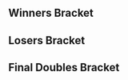 {{DISPLAYTITLE:DreamHack Montreal 2017: ''Melee'' Doubles Bracket}}
{{DreamHack Montreal 2017 Melee Tabs|This=4}}{{SetGame|melee}}
==Winners Bracket==
{{64DEDoublesWBracketA
<!-- ROUND 1 -->
|r1m1t1p1=ChuDat |r1m1t1p1flag=us
|r1m1t1p2=Chillindude |r1m1t1p2flag=us |r1m1t1score={{win}}
|r1m1t2p1=Satiriques |r1m1t2p1flag=ca
|r1m1t2p2=maximus |r1m1t2p2flag=ca |r1m1t2score=DQ
|r1m1win=1

|r1m2t1p1=Guac |r1m2t1p1flag=ca
|r1m2t1p2=Manticore |r1m2t1p2flag=ca |r1m2t1score=2
|r1m2t2p1=Tapis |r1m2t2p1flag=ca
|r1m2t2p2=Joepotato |r1m2t2p2flag=ca |r1m2t2score=0
|r1m2win=1

|r1m3t1p1=EviL-X |r1m3t1p1flag=ca
|r1m3t1p2=PlamZ |r1m3t1p2flag=ca |r1m3t1score={{win}}
|r1m3t2p1=Métapol |r1m3t2p1flag=
|r1m3t2p2=MisterNoFace |r1m3t2p2flag= |r1m3t2score=DQ
|r1m3win=1

|r1m4t1p1=PerhapsMan |r1m4t1p1flag=ca
|r1m4t1p2=Flood |r1m4t1p2flag=ca |r1m4t1score={{win}}
|r1m4t2p1=Starcraft |r1m4t2p1flag=no
|r1m4t2p2=Flix |r1m4t2p2flag=ca |r1m4t2score=DQ
|r1m4win=1

|r1m5t1p1=Spicy Hungarian |r1m5t1p1flag=ca
|r1m5t1p2=Coffeeblack |r1m5t1p2flag=ca |r1m5t1score={{win}}
|r1m5t2p1=Diistrict19 |r1m5t2p1flag=ca
|r1m5t2p2=Dwarvenvow7 |r1m5t2p2flag=ca |r1m5t2score=DQ
|r1m5win=1

|r1m6t1p1=Sunrisebanana |r1m6t1p1flag=ca
|r1m6t1p2=Viceroy |r1m6t1p2flag=ca |r1m6t1score=2
|r1m6t2p1=YukariYakumo |r1m6t2p1flag=ca
|r1m6t2p2=HeavenSwordz |r1m6t2p2flag=ca |r1m6t2score=0
|r1m6win=1

|r1m7t1p1=Plum |r1m7t1p1flag=ca
|r1m7t1p2=LXIX |r1m7t1p2flag=ca |r1m7t1score={{win}}
|r1m7t2p1=rozpo |r1m7t2p1flag=ca
|r1m7t2p2=helloiamnew |r1m7t2p2flag=ca |r1m7t2score=DQ
|r1m7win=1

|r1m8t1p1=Mohawk |r1m8t1p1flag=ca
|r1m8t1p2=Raky |r1m8t1p2flag=ca |r1m8t1score=0
|r1m8t2p1=Leahh |r1m8t2p1flag=ca
|r1m8t2p2=1000 |r1m8t2p2flag=ca |r1m8t2score=2
|r1m8win=2

|r1m9t1p1=Nightmare |r1m9t1p1flag=ca
|r1m9t1p2=n0ne |r1m9t1p2flag=ni |r1m9t1score=2
|r1m9t2p1=Miss |r1m9t2p1flag=ca
|r1m9t2p2=Metrobot |r1m9t2p2flag=ca |r1m9t2score=0
|r1m9win=1

|r1m10t1p1=Pino |r1m10t1p1flag=ca
|r1m10t1p2=Georges |r1m10t1p2flag=ca |r1m10t1score=2
|r1m10t2p1=Limez |r1m10t2p1flag=ca
|r1m10t2p2=Lunch |r1m10t2p2flag=ca |r1m10t2score=0
|r1m10win=1

|r1m11t1p1=a Link named SlykBacc |r1m11t1p1flag=ca
|r1m11t1p2=Tsuinami |r1m11t1p2flag=ca |r1m11t1score={{win}}
|r1m11t2p1=Dreams |r1m11t2p1flag=ca
|r1m11t2p2=BBQ-Style |r1m11t2p2flag=ca |r1m11t2score=DQ
|r1m11win=1

|r1m12t1p1=MrGommi |r1m12t1p1flag=ca
|r1m12t1p2=Nuke |r1m12t1p2flag=ca |r1m12t1score={{win}}
|r1m12t2p1=Jerryboo |r1m12t2p1flag=ca
|r1m12t2p2=Hypnoric |r1m12t2p2flag=ca |r1m12t2score=DQ
|r1m12win=1

|r1m13t1p1=dizzkidboogie |r1m13t1p1flag=us
|r1m13t1p2=ESAM |r1m13t1p2flag=us |r1m13t1score=2
|r1m13t2p1=correct |r1m13t2p1flag=ca
|r1m13t2p2=LibidoW |r1m13t2p2flag=ca |r1m13t2score=0
|r1m13win=1

|r1m14t1p1=JF |r1m14t1p1flag=ca
|r1m14t1p2=Aura3371159pi |r1m14t1p2flag=ca |r1m14t1score=1
|r1m14t2p1=Noobilim |r1m14t2p1flag=ca
|r1m14t2p2=Yuno |r1m14t2p2flag=ca |r1m14t2score=2
|r1m14win=2

|r1m15t1p1=MelpyX |r1m15t1p1flag=ca
|r1m15t1p2=Rudo |r1m15t1p2flag=ca |r1m15t1score=2
|r1m15t2p1=Dabooze |r1m15t2p1flag=ca
|r1m15t2p2=BigB |r1m15t2p2flag=ca |r1m15t2score=0
|r1m15win=1

|r1m16t1p1=Stngr |r1m16t1p1flag=ca
|r1m16t1p2=Bolvelt |r1m16t1p2flag=ca |r1m16t1score={{win}}
|r1m16t2p1=Bardy |r1m16t2p1flag=ca
|r1m16t2p2=CirC |r1m16t2p2flag=ca |r1m16t2score=DQ
|r1m16win=1

|r1m17t1p1=Ryan Ford |r1m17t1p1flag=ca
|r1m17t1p2=Kage |r1m17t1p2flag=ca |r1m17t1score=2
|r1m17t2p1=BowserGuy |r1m17t2p1flag=ca
|r1m17t2p2=StitchFace |r1m17t2p2flag=ca |r1m17t2score=0
|r1m17win=1

|r1m18t1p1=Hungrybox |r1m18t1p1flag=us
|r1m18t1p2=Crunch |r1m18t1p2flag=us |r1m18t1score=DQ
|r1m18t2p1=thundermustache |r1m18t2p1flag=ca
|r1m18t2p2=ZergG911 |r1m18t2p2flag=ca |r1m18t2score={{win}}
|r1m18win=2

|r1m19t1p1=Dirt |r1m19t1p1flag=ca
|r1m19t1p2=Jesus |r1m19t1p2flag=ca |r1m19t1score=2
|r1m19t2p1=Sinatra |r1m19t2p1flag=ca
|r1m19t2p2=Handball Nat |r1m19t2p2flag=ca |r1m19t2score=0
|r1m19win=1

|r1m20t1p1=Ferox |r1m20t1p1flag=ca
|r1m20t1p2=Seen |r1m20t1p2flag=ca |r1m20t1score=2
|r1m20t2p1=Challenger Charles |r1m20t2p1flag=ca
|r1m20t2p2=Zerker |r1m20t2p2flag=ca |r1m20t2score=0
|r1m20win=1

|r1m21t1p1=Cemo |r1m21t1p1flag=ca
|r1m21t1p2=Lunar Dusk |r1m21t1p2flag=ca |r1m21t1score=2
|r1m21t2p1=Cruelty |r1m21t2p1flag=us
|r1m21t2p2=Undeadrogue |r1m21t2p2flag=us |r1m21t2score=0
|r1m21win=1

|r1m22t1p1=Patrick |r1m22t1p1flag=us
|r1m22t1p2=Coby |r1m22t1p2flag=us |r1m22t1score=2
|r1m22t2p1=Kaltho |r1m22t2p1flag=ca
|r1m22t2p2=Orange Dog |r1m22t2p2flag=ca |r1m22t2score=0
|r1m22win=1

|r1m23t1p1=Seabass |r1m23t1p1flag=us
|r1m23t1p2=MRFATBOY |r1m23t1p2flag=us |r1m23t1score={{win}}
|r1m23t2p1=M@X9 |r1m23t2p1flag=
|r1m23t2p2=MGShine |r1m23t2p2flag=ca |r1m23t2score=DQ
|r1m23win=1

|r1m24t1p1=person |r1m24t1p1flag=ca
|r1m24t1p2=Xyro |r1m24t1p2flag=ca |r1m24t1score=0
|r1m24t2p1=Naps |r1m24t2p1flag=ca
|r1m24t2p2=Alboo |r1m24t2p2flag=ca |r1m24t2score=2
|r1m24win=2

|r1m25t1p1=La Luna |r1m25t1p1flag=us
|r1m25t1p2=DJ Nintendo |r1m25t1p2flag=us |r1m25t1score=2
|r1m25t2p1=Corbob |r1m25t2p1flag=ca
|r1m25t2p2=MaritLage227 |r1m25t2p2flag=ca |r1m25t2score=0
|r1m25win=1

|r1m26t1p1=Bigfish |r1m26t1p1flag=ca
|r1m26t1p2=Qu'importe |r1m26t1p2flag=ca |r1m26t1score={{win}}
|r1m26t2p1=Koopa |r1m26t2p1flag=ca
|r1m26t2p2=Julie Payette |r1m26t2p2flag=ca |r1m26t2score=DQ
|r1m26win=1

|r1m27t1p1=GoDiegoGo |r1m27t1p1flag=ca
|r1m27t1p2=CALL911NOW |r1m27t1p2flag=ca |r1m27t1score=2
|r1m27t2p1=Toby |r1m27t2p1flag=ca
|r1m27t2p2=Bubs |r1m27t2p2flag=ca |r1m27t2score=0
|r1m27win=1

|r1m28t1p1=JOJO |r1m28t1p1flag=ca
|r1m28t1p2=Synnett |r1m28t1p2flag=ca |r1m28t1score={{win}}
|r1m28t2p1=Chrooze |r1m28t2p1flag=
|r1m28t2p2=CPU. |r1m28t2p2flag=ca |r1m28t2score=DQ
|r1m28win=1

|r1m29t1p1=Tranimal |r1m29t1p1flag=ca
|r1m29t1p2=Legend |r1m29t1p2flag=ca |r1m29t1score=2
|r1m29t2p1=Roi Soleil |r1m29t2p1flag=ca
|r1m29t2p2=Mr.Wilson |r1m29t2p2flag=ca |r1m29t2score=0
|r1m29win=1

|r1m30t1p1=SoloRetro |r1m30t1p1flag=ca
|r1m30t1p2=Saxophone-Pad |r1m30t1p2flag=ca |r1m30t1score=2
|r1m30t2p1=Babz |r1m30t2p1flag=ca
|r1m30t2p2=Crypt0 |r1m30t2p2flag=ca |r1m30t2score=0
|r1m30win=1

|r1m31t1p1=Cco |r1m31t1p1flag=ca
|r1m31t1p2=flieskiller |r1m31t1p2flag=ca |r1m31t1score=2
|r1m31t2p1=awastus |r1m31t2p1flag=ca
|r1m31t2p2=VonLykten |r1m31t2p2flag=ca |r1m31t2score=0
|r1m31win=1

|r1m32t1p1=CampusCutie |r1m32t1p1flag=ca
|r1m32t1p2=JAGER |r1m32t1p2flag=us |r1m32t1score={{win}}
|r1m32t2p1=Killerghost13 |r1m32t2p1flag=
|r1m32t2p2=popcornhoneymoon |r1m32t2p2flag= |r1m32t2score=DQ
|r1m32win=1

<!-- ROUND 2 -->
|r2m1t1p1=ChuDat |r2m1t1p1flag=us
|r2m1t1p2=Chillindude |r2m1t1p2flag=us |r2m1t1score=2
|r2m1t2p1=Guac |r2m1t2p1flag=ca
|r2m1t2p2=Manticore |r2m1t2p2flag=ca |r2m1t2score=0
|r2m1win=1

|r2m2t1p1=EviL-X |r2m2t1p1flag=ca
|r2m2t1p2=PlamZ |r2m2t1p2flag=ca |r2m2t1score=2
|r2m2t2p1=PerhapsMan |r2m2t2p1flag=ca
|r2m2t2p2=Flood |r2m2t2p2flag=ca |r2m2t2score=1
|r2m2win=1

|r2m3t1p1=Spicy Hungarian |r2m3t1p1flag=ca
|r2m3t1p2=Coffeeblack |r2m3t1p2flag=ca |r2m3t1score=2
|r2m3t2p1=Sunrisebanana |r2m3t2p1flag=ca
|r2m3t2p2=Viceroy |r2m3t2p2flag=ca |r2m3t2score=0
|r2m3win=1

|r2m4t1p1=Plum |r2m4t1p1flag=ca
|r2m4t1p2=LXIX |r2m4t1p2flag=ca |r2m4t1score=2
|r2m4t2p1=Leahh |r2m4t2p1flag=ca
|r2m4t2p2=1000 |r2m4t2p2flag=ca |r2m4t2score=0
|r2m4win=1

|r2m5t1p1=Nightmare |r2m5t1p1flag=ca
|r2m5t1p2=n0ne |r2m5t1p2flag=ni |r2m5t1score=2
|r2m5t2p1=Pino |r2m5t2p1flag=ca
|r2m5t2p2=Georges |r2m5t2p2flag=ca |r2m5t2score=0
|r2m5win=1

|r2m6t1p1=a Link named SlykBacc |r2m6t1p1flag=ca
|r2m6t1p2=Tsuinami |r2m6t1p2flag=ca |r2m6t1score={{win}}
|r2m6t2p1=MrGommi |r2m6t2p1flag=ca
|r2m6t2p2=Nuke |r2m6t2p2flag=ca |r2m6t2score=DQ
|r2m6win=1

|r2m7t1p1=dizzkidboogie |r2m7t1p1flag=us
|r2m7t1p2=ESAM |r2m7t1p2flag=us |r2m7t1score=2
|r2m7t2p1=Noobilim |r2m7t2p1flag=ca
|r2m7t2p2=Yuno |r2m7t2p2flag=ca |r2m7t2score=0
|r2m7win=1

|r2m8t1p1=MelpyX |r2m8t1p1flag=ca
|r2m8t1p2=Rudo |r2m8t1p2flag=ca |r2m8t1score=2
|r2m8t2p1=Stngr |r2m8t2p1flag=ca
|r2m8t2p2=Bolvelt |r2m8t2p2flag=ca |r2m8t2score=0
|r2m8win=1

|r2m9t1p1=Ryan Ford |r2m9t1p1flag=ca
|r2m9t1p2=Kage |r2m9t1p2flag=ca |r2m9t1score=2
|r2m9t2p1=thundermustache |r2m9t2p1flag=ca
|r2m9t2p2=ZergG911 |r2m9t2p2flag=ca |r2m9t2score=0
|r2m9win=1

|r2m10t1p1=Dirt |r2m10t1p1flag=ca
|r2m10t1p2=Jesus |r2m10t1p2flag=ca |r2m10t1score=2
|r2m10t2p1=Ferox |r2m10t2p1flag=ca
|r2m10t2p2=Seen |r2m10t2p2flag=ca |r2m10t2score=1
|r2m10win=1

|r2m11t1p1=Cemo |r2m11t1p1flag=ca
|r2m11t1p2=Lunar Dusk |r2m11t1p2flag=ca |r2m11t1score=2
|r2m11t2p1=Patrick |r2m11t2p1flag=us
|r2m11t2p2=Coby |r2m11t2p2flag=us |r2m11t2score=0
|r2m11win=1

|r2m12t1p1=Seabass |r2m12t1p1flag=us
|r2m12t1p2=MRFATBOY |r2m12t1p2flag=us |r2m12t1score=2
|r2m12t2p1=Naps |r2m12t2p1flag=ca
|r2m12t2p2=Alboo |r2m12t2p2flag=ca |r2m12t2score=0
|r2m12win=1

|r2m13t1p1=La Luna |r2m13t1p1flag=us
|r2m13t1p2=DJ Nintendo |r2m13t1p2flag=us |r2m13t1score=2
|r2m13t2p1=Bigfish |r2m13t2p1flag=ca
|r2m13t2p2=Qu'importe |r2m13t2p2flag=ca |r2m13t2score=0
|r2m13win=1

|r2m14t1p1=GoDiegoGo |r2m14t1p1flag=ca
|r2m14t1p2=CALL911NOW |r2m14t1p2flag=ca |r2m14t1score=2
|r2m14t2p1=JOJO |r2m14t2p1flag=ca
|r2m14t2p2=Synnett |r2m14t2p2flag=ca |r2m14t2score=0
|r2m14win=1

|r2m15t1p1=Tranimal |r2m15t1p1flag=ca
|r2m15t1p2=Legend |r2m15t1p2flag=ca |r2m15t1score=2
|r2m15t2p1=SoloRetro |r2m15t2p1flag=ca
|r2m15t2p2=Saxophone-Pad |r2m15t2p2flag=ca |r2m15t2score=0
|r2m15win=1

|r2m16t1p1=Cco |r2m16t1p1flag=ca
|r2m16t1p2=flieskiller |r2m16t1p2flag=ca |r2m16t1score=2
|r2m16t2p1=CampusCutie |r2m16t2p1flag=ca
|r2m16t2p2=JAGER |r2m16t2p2flag=us |r2m16t2score=0
|r2m16win=1

<!-- ROUND 3 -->
|r3m1t1p1=ChuDat |r3m1t1p1flag=us
|r3m1t1p2=Chillindude |r3m1t1p2flag=us |r3m1t1score=2
|r3m1t2p1=EviL-X |r3m1t2p1flag=ca
|r3m1t2p2=PlamZ |r3m1t2p2flag=ca |r3m1t2score=0
|r3m1win=1

|r3m2t1p1=Spicy Hungarian |r3m2t1p1flag=ca
|r3m2t1p2=Coffeeblack |r3m2t1p2flag=ca |r3m2t1score=2
|r3m2t2p1=Plum |r3m2t2p1flag=ca
|r3m2t2p2=LXIX |r3m2t2p2flag=ca |r3m2t2score=1
|r3m2win=1


|r3m3t1p1=Nightmare |r3m3t1p1flag=ca
|r3m3t1p2=n0ne |r3m3t1p2flag=ni |r3m3t1score=2
|r3m3t2p1=a Link named SlykBacc |r3m3t2p1flag=ca
|r3m3t2p2=Tsuinami |r3m3t2p2flag=ca |r3m3t2score=0
|r3m3win=1

|r3m4t1p1=dizzkidboogie |r3m4t1p1flag=us
|r3m4t1p2=ESAM |r3m4t1p2flag=us |r3m4t1score=2
|r3m4t2p1=MelpyX |r3m4t2p1flag=ca
|r3m4t2p2=Rudo |r3m4t2p2flag=ca |r3m4t2score=0
|r3m4win=1

|r3m5t1p1=Ryan Ford |r3m5t1p1flag=ca
|r3m5t1p2=Kage |r3m5t1p2flag=ca |r3m5t1score=2
|r3m5t2p1=Dirt |r3m5t2p1flag=ca
|r3m5t2p2=Jesus |r3m5t2p2flag=ca |r3m5t2score=0
|r3m5win=1

|r3m6t1p1=Cemo |r3m6t1p1flag=ca
|r3m6t1p2=Lunar Dusk |r3m6t1p2flag=ca |r3m6t1score=0
|r3m6t2p1=Seabass |r3m6t2p1flag=us
|r3m6t2p2=MRFATBOY |r3m6t2p2flag=us |r3m6t2score=2
|r3m6win=2

|r3m7t1p1=La Luna |r3m7t1p1flag=us
|r3m7t1p2=DJ Nintendo |r3m7t1p2flag=us |r3m7t1score=2
|r3m7t2p1=GoDiegoGo |r3m7t2p1flag=ca
|r3m7t2p2=CALL911NOW |r3m7t2p2flag=ca |r3m7t2score=0
|r3m7win=1

|r3m8t1p1=Tranimal |r3m8t1p1flag=ca
|r3m8t1p2=Legend |r3m8t1p2flag=ca |r3m8t1score=2
|r3m8t2p1=Cco |r3m8t2p1flag=ca
|r3m8t2p2=flieskiller |r3m8t2p2flag=ca |r3m8t2score=0
|r3m8win=1

<!-- ROUND 4 -->
|r4m1t1p1=ChuDat |r4m1t1p1flag=us
|r4m1t1p2=Chillindude |r4m1t1p2flag=us |r4m1t1score=2
|r4m1t2p1=Spicy Hungarian |r4m1t2p1flag=ca
|r4m1t2p2=Coffeeblack |r4m1t2p2flag=ca |r4m1t2score=0
|r4m1win=1

|r4m2t1p1=Nightmare |r4m2t1p1flag=ca
|r4m2t1p2=n0ne |r4m2t1p2flag=ni |r4m2t1score=0
|r4m2t2p1=dizzkidboogie |r4m2t2p1flag=us
|r4m2t2p2=ESAM |r4m2t2p2flag=us |r4m2t2score=2
|r4m2win=2

|r4m3t1p1=Ryan Ford |r4m3t1p1flag=ca
|r4m3t1p2=Kage |r4m3t1p2flag=ca |r4m3t1score=2
|r4m3t2p1=Seabass |r4m3t2p1flag=us
|r4m3t2p2=MRFATBOY |r4m3t2p2flag=us |r4m3t2score=0
|r4m3win=1

|r4m4t1p1=La Luna |r4m4t1p1flag=us
|r4m4t1p2=DJ Nintendo |r4m4t1p2flag=us |r4m4t1score=2
|r4m4t2p1=Tranimal |r4m4t2p1flag=ca
|r4m4t2p2=Legend |r4m4t2p2flag=ca |r4m4t2score=0
|r4m4win=1

<!-- ROUND 5 -->
|r5m1t1p1=ChuDat |r5m1t1p1flag=us
|r5m1t1p2=Chillindude |r5m1t1p2flag=us |r5m1t1score=3
|r5m1t2p1=dizzkidboogie |r5m1t2p1flag=us
|r5m1t2p2=ESAM |r5m1t2p2flag=us |r5m1t2score=0
|r5m1win=1

|r5m2t1p1=Ryan Ford |r5m2t1p1flag=ca
|r5m2t1p2=Kage |r5m2t1p2flag=ca |r5m2t1score=1
|r5m2t2p1=La Luna |r5m2t2p1flag=us
|r5m2t2p2=DJ Nintendo |r5m2t2p2flag=us |r5m2t2score=3
|r5m2win=2
}}
==Losers Bracket==
{{64DEDoublesLBracketSmwA
|tourneylink=DreamHack/2017/Montreal/Melee
|tourneyname=DreamHack Montreal 2017
|l1placement=49-64
|l2placement=33-48
|l3placement=25-32
|l4placement=17-24
|l5placement=13-16
|l6placement=9-12
|l7placement=7-8
|l8placement=5-6

<!-- ROUND 1 -->
|l1m1t1p1=Bloody |l1m1t1p1flag=us
|l1m1t1p2=Th3RaT |l1m1t1p2flag=us |l1m1t1score=DQ
|l1m1t2p1=awastus |l1m1t2p1flag=ca
|l1m1t2p2=VonLykten |l1m1t2p2flag=ca |l1m1t2score={{win}}
|l1m1win=2

|l1m2t1p1=Babz |l1m2t1p1flag=ca
|l1m2t1p2=Crypt0 |l1m2t1p2flag=ca |l1m2t1score=0
|l1m2t2p1=Roi Soleil |l1m2t2p1flag=ca
|l1m2t2p2=Mr.Wilson |l1m2t2p2flag=ca |l1m2t2score=2
|l1m2win=2

|l1m3t1p1=Chrooze |l1m3t1p1flag=
|l1m3t1p2=CPU. |l1m3t1p2flag=ca |l1m3t1score=2
|l1m3t2p1=Toby |l1m3t2p1flag=ca
|l1m3t2p2=Bubs |l1m3t2p2flag=ca |l1m3t2score=1
|l1m3win=1

|l1m4t1p1=Koopa |l1m4t1p1flag=ca
|l1m4t1p2=Julie Payette |l1m4t1p2flag=ca |l1m4t1score=DQ
|l1m4t2p1=Corbob |l1m4t2p1flag=ca
|l1m4t2p2=MaritLage227 |l1m4t2p2flag=ca |l1m4t2score={{win}}
|l1m4win=2

|l1m5t1p1=person |l1m5t1p1flag=ca
|l1m5t1p2=Xyro |l1m5t1p2flag=ca |l1m5t1score=2
|l1m5t2p1=M@X9 |l1m5t2p1flag=
|l1m5t2p2=MGShine |l1m5t2p2flag=ca |l1m5t2score=0
|l1m5win=1

|l1m6t1p1=Kaltho |l1m6t1p1flag=ca
|l1m6t1p2=Orange Dog |l1m6t1p2flag=ca |l1m6t1score=2
|l1m6t2p1=Cruelty |l1m6t2p1flag=us
|l1m6t2p2=Undeadrogue |l1m6t2p2flag=us |l1m6t2score=0
|l1m6win=1

|l1m7t1p1=Challenger Charles |l1m7t1p1flag=ca
|l1m7t1p2=Zerker |l1m7t1p2flag=ca |l1m7t1score=0
|l1m7t2p1=Sinatra |l1m7t2p1flag=ca
|l1m7t2p2=Handball Nat |l1m7t2p2flag=ca |l1m7t2score=2
|l1m7win=2

|l1m8t1p1=Hungrybox |l1m8t1p1flag=us
|l1m8t1p2=Crunch |l1m8t1p2flag=us |l1m8t1score=DQ
|l1m8t2p1=BowserGuy |l1m8t2p1flag=ca
|l1m8t2p2=StitchFace |l1m8t2p2flag=ca |l1m8t2score={{win}}
|l1m8win=2

|l1m9t1p1=Bardy |l1m9t1p1flag=ca
|l1m9t1p2=CirC |l1m9t1p2flag=ca |l1m9t1score=DQ
|l1m9t2p1=Dabooze |l1m9t2p1flag=ca
|l1m9t2p2=BigB |l1m9t2p2flag=ca |l1m9t2score={{win}}
|l1m9win=2

|l1m10t1p1=JF |l1m10t1p1flag=ca
|l1m10t1p2=Aura3371159pi |l1m10t1p2flag=ca |l1m10t1score=0
|l1m10t2p1=correct |l1m10t2p1flag=ca
|l1m10t2p2=LibidoW |l1m10t2p2flag=ca |l1m10t2score=2
|l1m10win=2

|l1m11t1p1=Jerryboo |l1m11t1p1flag=ca
|l1m11t1p2=Hypnoric |l1m11t1p2flag=ca |l1m11t1score={{win}}
|l1m11t2p1=Dreams |l1m11t2p1flag=ca
|l1m11t2p2=BBQ-Style |l1m11t2p2flag=ca |l1m11t2score=DQ
|l1m11win=1

|l1m12t1p1=Limez |l1m12t1p1flag=ca
|l1m12t1p2=Lunch |l1m12t1p2flag=ca |l1m12t1score=DQ
|l1m12t2p1=Miss |l1m12t2p1flag=ca
|l1m12t2p2=Metrobot |l1m12t2p2flag=ca |l1m12t2score={{win}}
|l1m12win=2

|l1m13t1p1=Mohawk |l1m13t1p1flag=ca
|l1m13t1p2=Raky |l1m13t1p2flag=ca |l1m13t1score={{win}}
|l1m13t2p1=rozpo |l1m13t2p1flag=ca
|l1m13t2p2=helloiamnew |l1m13t2p2flag=ca |l1m13t2score=DQ
|l1m13win=1

|l1m14t1p1=YukariYakumo |l1m14t1p1flag=ca
|l1m14t1p2=HeavenSwordz |l1m14t1p2flag=ca |l1m14t1score={{win}}
|l1m14t2p1=Diistrict19 |l1m14t2p1flag=ca
|l1m14t2p2=Dwarvenvow7 |l1m14t2p2flag=ca |l1m14t2score=DQ
|l1m14win=1

|l1m15t1p1=Starcraft |l1m15t1p1flag=no
|l1m15t1p2=Flix |l1m15t1p2flag=ca |l1m15t1score=DQ
|l1m15t2p1=Métapol |l1m15t2p1flag=
|l1m15t2p2=MisterNoFace |l1m15t2p2flag= |l1m15t2score={{win}}
|l1m15win=2

|l1m16t1p1=Tapis |l1m16t1p1flag=ca
|l1m16t1p2=Joepotato |l1m16t1p2flag=ca |l1m16t1score={{win}}
|l1m16t2p1=Satiriques |l1m16t2p1flag=ca
|l1m16t2p2=maximus |l1m16t2p2flag=ca |l1m16t2score=DQ
|l1m16win=1

<!-- ROUND 2 -->
|l2m1t1p1=Stngr |l2m1t1p1flag=ca
|l2m1t1p2=Bolvelt |l2m1t1p2flag=ca |l2m1t1score=2
|l2m1t2p1=awastus |l2m1t2p1flag=ca
|l2m1t2p2=VonLykten |l2m1t2p2flag=ca |l2m1t2score=0
|l2m1win=1

|l2m2t1p1=Noobilim |l2m2t1p1flag=ca
|l2m2t1p2=Yuno |l2m2t1p2flag=ca |l2m2t1score=2
|l2m2t2p1=Roi Soleil |l2m2t2p1flag=ca
|l2m2t2p2=Mr.Wilson |l2m2t2p2flag=ca |l2m2t2score=0
|l2m2win=1

|l2m3t1p1=MrGommi |l2m3t1p1flag=ca
|l2m3t1p2=Nuke |l2m3t1p2flag=ca |l2m3t1score=DQ
|l2m3t2p1=Chrooze |l2m3t2p1flag=
|l2m3t2p2=CPU. |l2m3t2p2flag=ca |l2m3t2score={{win}}
|l2m3win=2

|l2m4t1p1=Pino |l2m4t1p1flag=ca
|l2m4t1p2=Georges |l2m4t1p2flag=ca |l2m4t1score=2
|l2m4t2p1=Corbob |l2m4t2p1flag=ca
|l2m4t2p2=MaritLage227 |l2m4t2p2flag=ca |l2m4t2score=0
|l2m4win=1

|l2m5t1p1=Leahh |l2m5t1p1flag=ca
|l2m5t1p2=1000 |l2m5t1p2flag=ca |l2m5t1score=2
|l2m5t2p1=person |l2m5t2p1flag=ca
|l2m5t2p2=Xyro |l2m5t2p2flag=ca |l2m5t2score=0
|l2m5win=1

|l2m6t1p1=Sunrisebanana |l2m6t1p1flag=ca
|l2m6t1p2=Viceroy |l2m6t1p2flag=ca |l2m6t1score=2
|l2m6t2p1=Kaltho |l2m6t2p1flag=ca
|l2m6t2p2=Orange Dog |l2m6t2p2flag=ca |l2m6t2score=0
|l2m6win=1

|l2m7t1p1=PerhapsMan |l2m7t1p1flag=ca
|l2m7t1p2=Flood |l2m7t1p2flag=ca |l2m7t1score=2
|l2m7t2p1=Sinatra |l2m7t2p1flag=ca
|l2m7t2p2=Handball Nat |l2m7t2p2flag=ca |l2m7t2score=0
|l2m7win=1

|l2m8t1p1=Guac |l2m8t1p1flag=ca
|l2m8t1p2=Manticore |l2m8t1p2flag=ca |l2m8t1score=0
|l2m8t2p1=BowserGuy |l2m8t2p1flag=ca
|l2m8t2p2=StitchFace |l2m8t2p2flag=ca |l2m8t2score=2
|l2m8win=2

|l2m9t1p1=CampusCutie |l2m9t1p1flag=ca
|l2m9t1p2=JAGER |l2m9t1p2flag=us |l2m9t1score=2
|l2m9t2p1=Dabooze |l2m9t2p1flag=ca
|l2m9t2p2=BigB |l2m9t2p2flag=ca |l2m9t2score=0
|l2m9win=1

|l2m10t1p1=SoloRetro |l2m10t1p1flag=ca
|l2m10t1p2=Saxophone-Pad |l2m10t1p2flag=ca |l2m10t1score=2
|l2m10t2p1=correct |l2m10t2p1flag=ca
|l2m10t2p2=LibidoW |l2m10t2p2flag=ca |l2m10t2score=1
|l2m10win=1

|l2m11t1p1=JOJO |l2m11t1p1flag=ca
|l2m11t1p2=Synnett |l2m11t1p2flag=ca |l2m11t1score={{win}}
|l2m11t2p1=Jerryboo |l2m11t2p1flag=ca
|l2m11t2p2=Hypnoric |l2m11t2p2flag=ca |l2m11t2score=DQ
|l2m11win=1

|l2m12t1p1=Bigfish |l2m12t1p1flag=ca
|l2m12t1p2=Qu'importe |l2m12t1p2flag=ca |l2m12t1score=2
|l2m12t2p1=Miss |l2m12t2p1flag=ca
|l2m12t2p2=Metrobot |l2m12t2p2flag=ca |l2m12t2score=0
|l2m12win=1

|l2m13t1p1=Naps |l2m13t1p1flag=ca
|l2m13t1p2=Alboo |l2m13t1p2flag=ca |l2m13t1score=2
|l2m13t2p1=Mohawk |l2m13t2p1flag=ca
|l2m13t2p2=Raky |l2m13t2p2flag=ca |l2m13t2score=0
|l2m13win=1

|l2m14t1p1=Patrick |l2m14t1p1flag=us
|l2m14t1p2=Coby |l2m14t1p2flag=us |l2m14t1score=2
|l2m14t2p1=YukariYakumo |l2m14t2p1flag=ca
|l2m14t2p2=HeavenSwordz |l2m14t2p2flag=ca |l2m14t2score=0
|l2m14win=1

|l2m15t1p1=Ferox |l2m15t1p1flag=ca
|l2m15t1p2=Seen |l2m15t1p2flag=ca |l2m15t1score={{win}}
|l2m15t2p1=Métapol |l2m15t2p1flag=
|l2m15t2p2=MisterNoFace |l2m15t2p2flag= |l2m15t2score=DQ
|l2m15win=1

|l2m16t1p1=thundermustache |l2m16t1p1flag=ca
|l2m16t1p2=ZergG911 |l2m16t1p2flag=ca |l2m16t1score=2
|l2m16t2p1=Tapis |l2m16t2p1flag=ca
|l2m16t2p2=Joepotato |l2m16t2p2flag=ca |l2m16t2score=0
|l2m16win=1

<!-- ROUND 3 -->
|l3m1t1p1=Stngr |l3m1t1p1flag=ca
|l3m1t1p2=Bolvelt |l3m1t1p2flag=ca |l3m1t1score=2
|l3m1t2p1=Noobilim |l3m1t2p1flag=ca
|l3m1t2p2=Yuno |l3m1t2p2flag=ca |l3m1t2score=0
|l3m1win=1

|l3m2t1p1=Chrooze |l3m2t1p1flag=
|l3m2t1p2=CPU. |l3m2t1p2flag=ca |l3m2t1score=DQ
|l3m2t2p1=Pino |l3m2t2p1flag=ca
|l3m2t2p2=Georges |l3m2t2p2flag=ca |l3m2t2score={{win}}
|l3m2win=2

|l3m3t1p1=Leahh |l3m3t1p1flag=ca
|l3m3t1p2=1000 |l3m3t1p2flag=ca |l3m3t1score=0
|l3m3t2p1=Sunrisebanana |l3m3t2p1flag=ca
|l3m3t2p2=Viceroy |l3m3t2p2flag=ca |l3m3t2score=2
|l3m3win=2

|l3m4t1p1=PerhapsMan |l3m4t1p1flag=ca
|l3m4t1p2=Flood |l3m4t1p2flag=ca |l3m4t1score=2
|l3m4t2p1=BowserGuy |l3m4t2p1flag=ca
|l3m4t2p2=StitchFace |l3m4t2p2flag=ca |l3m4t2score=1
|l3m4win=1

|l3m5t1p1=CampusCutie |l3m5t1p1flag=ca
|l3m5t1p2=JAGER |l3m5t1p2flag=us |l3m5t1score=2
|l3m5t2p1=SoloRetro |l3m5t2p1flag=ca
|l3m5t2p2=Saxophone-Pad |l3m5t2p2flag=ca |l3m5t2score=0
|l3m5win=1

|l3m6t1p1=JOJO |l3m6t1p1flag=ca
|l3m6t1p2=Synnett |l3m6t1p2flag=ca |l3m6t1score=0
|l3m6t2p1=Bigfish |l3m6t2p1flag=ca
|l3m6t2p2=Qu'importe |l3m6t2p2flag=ca |l3m6t2score=2
|l3m6win=2

|l3m7t1p1=Naps |l3m7t1p1flag=ca
|l3m7t1p2=Alboo |l3m7t1p2flag=ca |l3m7t1score=0
|l3m7t2p1=Patrick |l3m7t2p1flag=us
|l3m7t2p2=Coby |l3m7t2p2flag=us |l3m7t2score=2
|l3m7win=2

|l3m8t1p1=Ferox |l3m8t1p1flag=ca
|l3m8t1p2=Seen |l3m8t1p2flag=ca |l3m8t1score=2
|l3m8t2p1=thundermustache |l3m8t2p1flag=ca
|l3m8t2p2=ZergG911 |l3m8t2p2flag=ca |l3m8t2score=1
|l3m8win=1

<!-- ROUND 4 -->
|l4m1t1p1=Dirt |l4m1t1p1flag=ca
|l4m1t1p2=Jesus |l4m1t1p2flag=ca |l4m1t1score=0
|l4m1t2p1=Stngr |l4m1t2p1flag=ca
|l4m1t2p2=Bolvelt |l4m1t2p2flag=ca |l4m1t2score=2
|l4m1win=2

|l4m2t1p1=Cemo |l4m2t1p1flag=ca
|l4m2t1p2=Lunar Dusk |l4m2t1p2flag=ca |l4m2t1score=2
|l4m2t2p1=Pino |l4m2t2p1flag=ca
|l4m2t2p2=Georges |l4m2t2p2flag=ca |l4m2t2score=0
|l4m2win=1

|l4m3t1p1=GoDiegoGo |l4m3t1p1flag=ca
|l4m3t1p2=CALL911NOW |l4m3t1p2flag=ca |l4m3t1score=2
|l4m3t2p1=Sunrisebanana |l4m3t2p1flag=ca
|l4m3t2p2=Viceroy |l4m3t2p2flag=ca |l4m3t2score=0
|l4m3win=1

|l4m4t1p1=Cco |l4m4t1p1flag=ca
|l4m4t1p2=flieskiller |l4m4t1p2flag=ca |l4m4t1score=0
|l4m4t2p1=PerhapsMan |l4m4t2p1flag=ca
|l4m4t2p2=Flood |l4m4t2p2flag=ca |l4m4t2score=2
|l4m4win=2

|l4m5t1p1=EviL-X |l4m5t1p1flag=ca
|l4m5t1p2=PlamZ |l4m5t1p2flag=ca |l4m5t1score=2
|l4m5t2p1=CampusCutie |l4m5t2p1flag=ca
|l4m5t2p2=JAGER |l4m5t2p2flag=us |l4m5t2score=0
|l4m5win=1

|l4m6t1p1=Plum |l4m6t1p1flag=ca
|l4m6t1p2=LXIX |l4m6t1p2flag=ca |l4m6t1score=2
|l4m6t2p1=Bigfish |l4m6t2p1flag=ca
|l4m6t2p2=Qu'importe |l4m6t2p2flag=ca |l4m6t2score=0
|l4m6win=1

|l4m7t1p1=a Link named SlykBacc |l4m7t1p1flag=ca
|l4m7t1p2=Tsuinami |l4m7t1p2flag=ca |l4m7t1score=0
|l4m7t2p1=Patrick |l4m7t2p1flag=us
|l4m7t2p2=Coby |l4m7t2p2flag=us |l4m7t2score=2
|l4m7win=2

|l4m8t1p1=MelpyX |l4m8t1p1flag=ca
|l4m8t1p2=Rudo |l4m8t1p2flag=ca |l4m8t1score=2
|l4m8t2p1=Ferox |l4m8t2p1flag=ca
|l4m8t2p2=Seen |l4m8t2p2flag=ca |l4m8t2score=1
|l4m8win=1

<!-- ROUND 5 -->
|l5m1t1p1=Stngr |l5m1t1p1flag=ca
|l5m1t1p2=Bolvelt |l5m1t1p2flag=ca |l5m1t1score=0
|l5m1t2p1=Cemo |l5m1t2p1flag=ca
|l5m1t2p2=Lunar Dusk |l5m1t2p2flag=ca |l5m1t2score=2
|l5m1win=2

|l5m2t1p1=GoDiegoGo |l5m2t1p1flag=ca
|l5m2t1p2=CALL911NOW |l5m2t1p2flag=ca |l5m2t1score=0
|l5m2t2p1=PerhapsMan |l5m2t2p1flag=ca
|l5m2t2p2=Flood |l5m2t2p2flag=ca |l5m2t2score=2
|l5m2win=2

|l5m3t1p1=EviL-X |l5m3t1p1flag=ca
|l5m3t1p2=PlamZ |l5m3t1p2flag=ca |l5m3t1score=0
|l5m3t2p1=Plum |l5m3t2p1flag=ca
|l5m3t2p2=LXIX |l5m3t2p2flag=ca |l5m3t2score=2
|l5m3win=2

|l5m4t1p1=Patrick |l5m4t1p1flag=us
|l5m4t1p2=Coby |l5m4t1p2flag=us |l5m4t1score=0
|l5m4t2p1=MelpyX |l5m4t2p1flag=ca
|l5m4t2p2=Rudo |l5m4t2p2flag=ca |l5m4t2score=2
|l5m4win=2

<!-- ROUND 6 -->
|l6m1t1p1=Spicy Hungarian |l6m1t1p1flag=ca
|l6m1t1p2=Coffeeblack |l6m1t1p2flag=ca |l6m1t1score=2
|l6m1t2p1=Cemo |l6m1t2p1flag=ca
|l6m1t2p2=Lunar Dusk |l6m1t2p2flag=ca |l6m1t2score=0
|l6m1win=1

|l6m2t1p1=Nightmare |l6m2t1p1flag=ca
|l6m2t1p2=n0ne |l6m2t1p2flag=ni |l6m2t1score=2
|l6m2t2p1=PerhapsMan |l6m2t2p1flag=ca
|l6m2t2p2=Flood |l6m2t2p2flag=ca |l6m2t2score=0
|l6m2win=1

|l6m3t1p1=Seabass |l6m3t1p1flag=us
|l6m3t1p2=MRFATBOY |l6m3t1p2flag=us |l6m3t1score=0
|l6m3t2p1=Plum |l6m3t2p1flag=ca
|l6m3t2p2=LXIX |l6m3t2p2flag=ca |l6m3t2score=2
|l6m3win=2

|l6m4t1p1=Tranimal |l6m4t1p1flag=ca
|l6m4t1p2=Legend |l6m4t1p2flag=ca |l6m4t1score=2
|l6m4t2p1=MelpyX |l6m4t2p1flag=ca
|l6m4t2p2=Rudo |l6m4t2p2flag=ca |l6m4t2score=0
|l6m4win=1

<!-- ROUND 7 -->
|l7m1t1p1=Spicy Hungarian |l7m1t1p1flag=ca
|l7m1t1p2=Coffeeblack |l7m1t1p2flag=ca |l7m1t1score=0
|l7m1t2p1=Nightmare |l7m1t2p1flag=ca
|l7m1t2p2=n0ne |l7m1t2p2flag=ni |l7m1t2score=3
|l7m1win=2
|l7m1t1p1char1=peach |l7m1t1p1stock1=0 |l7m1t1p2char1=cf |l7m1t1p2stock1=0
|l7m1t2p1char1=marth |l7m1t2p1stock1=0 |l7m1t2p2char1=cf |l7m1t2p2stock1=1 |l7m1win1=2 |l7m1stage1=Dream Land
|l7m1t1p1char2=peach |l7m1t1p1stock2=0 |l7m1t1p2char2=cf |l7m1t1p2stock2=0
|l7m1t2p1char2=marth |l7m1t2p1stock2=2 |l7m1t2p2char2=cf |l7m1t2p2stock2=0 |l7m1win2=2 |l7m1stage2=Dream Land
|l7m1t1p1char3=peach |l7m1t1p1stock3=0 |l7m1t1p2char3=cf |l7m1t1p2stock3=0
|l7m1t2p1char3=marth |l7m1t2p1stock3=1 |l7m1t2p2char3=cf |l7m1t2p2stock3=2 |l7m1win3=2 |l7m1stage3=Final Destination
|l7m1date=September 9, 2017
|l7m1details={{BracketMatchDetails|reddit=|comment=|vod=https://www.youtube.com/watch?v=j2YgsJ5aY58}}

|l7m2t1p1=Plum |l7m2t1p1flag=ca
|l7m2t1p2=LXIX |l7m2t1p2flag=ca |l7m2t1score=0
|l7m2t2p1=Tranimal |l7m2t2p1flag=ca
|l7m2t2p2=Legend |l7m2t2p2flag=ca |l7m2t2score=3
|l7m2win=2

<!-- ROUND 8 -->
|l8m1t1p1=Ryan Ford |l8m1t1p1flag=ca
|l8m1t1p2=Kage |l8m1t1p2flag=ca |l8m1t1score=3
|l8m1t2p1=Nightmare |l8m1t2p1flag=ca
|l8m1t2p2=n0ne |l8m1t2p2flag=ni |l8m1t2score=2
|l8m1win=1
|l8m1t1p1char1=fox |l8m1t1p1stock1=2 |l8m1t1p2char1=ganon |l8m1t1p2stock1=2
|l8m1t2p1char1=marth |l8m1t2p1stock1=0 |l8m1t2p2char1=cf |l8m1t2p2stock1=0 |l8m1win1=1 |l8m1stage1=Battlefield
|l8m1t1p1char2=fox |l8m1t1p1stock2=0 |l8m1t1p2char2=ganon |l8m1t1p2stock2=0
|l8m1t2p1char2=marth |l8m1t2p1stock2=1 |l8m1t2p2char2=cf |l8m1t2p2stock2=1 |l8m1win2=2 |l8m1stage2=Final Destination
|l8m1t1p1char3=fox |l8m1t1p1stock3=0 |l8m1t1p2char3=ganon |l8m1t1p2stock3=0
|l8m1t2p1char3=marth |l8m1t2p1stock3=1 |l8m1t2p2char3=cf |l8m1t2p2stock3=0 |l8m1win3=2 |l8m1stage3=Yoshi's Story
|l8m1t1p1char4=fox |l8m1t1p1stock4=1 |l8m1t1p2char4=ganon |l8m1t1p2stock4=2
|l8m1t2p1char4=marth |l8m1t2p1stock4=0 |l8m1t2p2char4=cf |l8m1t2p2stock4=0 |l8m1win4=1 |l8m1stage4=Dream Land
|l8m1t1p1char5=fox |l8m1t1p1stock5=2 |l8m1t1p2char5=ganon |l8m1t1p2stock5=2
|l8m1t2p1char5=fox |l8m1t2p1stock5=0 |l8m1t2p2char5=cf |l8m1t2p2stock5=0 |l8m1win5=1 |l8m1stage5=Pokémon Stadium
|l8m1date=September 9, 2017
|l8m1details={{BracketMatchDetails|reddit=|comment=|vod=https://www.youtube.com/watch?v=I670v5OZaN8}}

|l8m2t1p1=dizzkidboogie |l8m2t1p1flag=us
|l8m2t1p2=ESAM |l8m2t1p2flag=us |l8m2t1score=3
|l8m2t2p1=Tranimal |l8m2t2p1flag=ca
|l8m2t2p2=Legend |l8m2t2p2flag=ca |l8m2t2score=2
|l8m2win=1
|l8m2t1p1char1=ic |l8m2t1p1stock1=1 |l8m2t1p2char1=samus |l8m2t1p2stock1=2
|l8m2t2p1char1=sheik |l8m2t2p1stock1=0 |l8m2t2p2char1=puff |l8m2t2p2stock1=0 |l8m2win1=1 |l8m2stage1=Final Destination
|l8m2t1p1char2=ic |l8m2t1p1stock2=0 |l8m2t1p2char2=samus |l8m2t1p2stock2=0
|l8m2t2p1char2=sheik |l8m2t2p1stock2=1 |l8m2t2p2char2=puff |l8m2t2p2stock2=1 |l8m2win2=2 |l8m2stage2=Battlefield
|l8m2t1p1char3=ic |l8m2t1p1stock3=0 |l8m2t1p2char3=samus |l8m2t1p2stock3=1
|l8m2t2p1char3=sheik |l8m2t2p1stock3=0 |l8m2t2p2char3=puff |l8m2t2p2stock3=0 |l8m2win3=1 |l8m2stage3=Pokémon Stadium
|l8m2t1p1char4=ic |l8m2t1p1stock4=0 |l8m2t1p2char4=samus |l8m2t1p2stock4=0
|l8m2t2p1char4=sheik |l8m2t2p1stock4=1 |l8m2t2p2char4=puff |l8m2t2p2stock4=1 |l8m2win4=2 |l8m2stage4=Yoshi's Story
|l8m2t1p1char5=ic |l8m2t1p1stock5=0 |l8m2t1p2char5=samus |l8m2t1p2stock5=1
|l8m2t2p1char5=sheik |l8m2t2p1stock5=0 |l8m2t2p2char5=puff |l8m2t2p2stock5=0 |l8m2win5=1 |l8m2stage5=Dream Land
|l8m2date=September 9, 2017
|l8m2details={{BracketMatchDetails|reddit=|comment=|vod=https://www.youtube.com/watch?v=h7UZkjc50Bk}}
}}
<onlyinclude>
==Final Doubles Bracket==
{{DEFinalDoublesSmwBracket
|tourneylink=DreamHack/2017/Montreal/Melee
|tourneyname=DreamHack Montreal 2017
|l1placement=4
|r2placement=3
|r3loserplacement=2
|r3winnerplacement=1

<!-- FROM WINNERS -->
|r1m1t1p1=ChuDat |r1m1t1p1flag=us
|r1m1t1p2=Chillindude |r1m1t1p2flag=us |r1m1t1score=0
|r1m1t2p1=La Luna |r1m1t2p1flag=us
|r1m1t2p2=DJ Nintendo |r1m1t2p2flag=us |r1m1t2score=3
|r1m1win=2
|r1m1t1p1char1=ic |r1m1t1p1stock1=0 |r1m1t1p2char1=fox |r1m1t1p2stock1=0
|r1m1t2p1char1=marth |r1m1t2p1stock1=1 |r1m1t2p2char1=fox |r1m1t2p2stock1=1 |r1m1win1=2 |r1m1stage1=Pokémon Stadium
|r1m1t1p1char2=ic |r1m1t1p1stock2=0 |r1m1t1p2char2=fox |r1m1t1p2stock2=0
|r1m1t2p1char2=marth |r1m1t2p1stock2=1 |r1m1t2p2char2=fox |r1m1t2p2stock2=3 |r1m1win2=2 |r1m1stage2=Final Destination
|r1m1t1p1char3=ic |r1m1t1p1stock3=0 |r1m1t1p2char3=fox |r1m1t1p2stock3=0
|r1m1t2p1char3=marth |r1m1t2p1stock3=0 |r1m1t2p2char3=fox |r1m1t2p2stock3=1 |r1m1win3=2 |r1m1stage3=Final Destination
|r1m1date=September 9, 2017
|r1m1details={{BracketMatchDetails|reddit=|comment=|vod=https://www.youtube.com/watch?v=4gJzoRIB5lA}}

<!-- FROM LOSERS -->
|l1m1t1p1=Ryan Ford |l1m1t1p1flag=ca
|l1m1t1p2=Kage |l1m1t1p2flag=ca |l1m1t1score=3
|l1m1t2p1=dizzkidboogie |l1m1t2p1flag=us
|l1m1t2p2=ESAM |l1m1t2p2flag=us |l1m1t2score=1
|l1m1win=1
|l1m1t1p1char1=fox |l1m1t1p1stock1=1 |l1m1t1p2char1=ganon |l1m1t1p2stock1=2
|l1m1t2p1char1=ic |l1m1t2p1stock1=0 |l1m1t2p2char1=samus |l1m1t2p2stock1=0 |l1m1win1=1 |l1m1stage1=Battlefield
|l1m1t1p1char2=fox |l1m1t1p1stock2=0 |l1m1t1p2char2=ganon |l1m1t1p2stock2=0
|l1m1t2p1char2=ic |l1m1t2p1stock2=1 |l1m1t2p2char2=samus |l1m1t2p2stock2=2 |l1m1win2=2 |l1m1stage2=Final Destination
|l1m1t1p1char3=fox |l1m1t1p1stock3=2 |l1m1t1p2char3=ganon |l1m1t1p2stock3=2
|l1m1t2p1char3=ic |l1m1t2p1stock3=0 |l1m1t2p2char3=samus |l1m1t2p2stock3=0 |l1m1win3=1 |l1m1stage3=Yoshi's Story
|l1m1t1p1char4=fox |l1m1t1p1stock4=1 |l1m1t1p2char4=ganon |l1m1t1p2stock4=2
|l1m1t2p1char4=ic |l1m1t2p1stock4=0 |l1m1t2p2char4=samus |l1m1t2p2stock4=0 |l1m1win4=1 |l1m1stage4=Dream Land
|l1m1date=September 9, 2017
|l1m1details={{BracketMatchDetails|reddit=|comment=|vod=https://www.youtube.com/watch?v=ZHI53rCWTtA}}

<!-- LOSERS FINALS -->
|r2m1t1p1=ChuDat |r2m1t1p1flag=us
|r2m1t1p2=Chillindude |r2m1t1p2flag=us |r2m1t1score=3
|r2m1t2p1=Ryan Ford |r2m1t2p1flag=ca
|r2m1t2p2=Kage |r2m1t2p2flag=ca |r2m1t2score=1
|r2m1win=1
|r2m1t1p1char1=ic |r2m1t1p1stock1=1 |r2m1t1p2char1=fox |r2m1t1p2stock1=3
|r2m1t2p1char1=fox |r2m1t2p1stock1=0 |r2m1t2p2char1=ganon |r2m1t2p2stock1=0 |r2m1win1=1 |r2m1stage1=Dream Land
|r2m1t1p1char2=ic |r2m1t1p1stock2=2 |r2m1t1p2char2=fox |r2m1t1p2stock2=2
|r2m1t2p1char2=fox |r2m1t2p1stock2=0 |r2m1t2p2char2=ganon |r2m1t2p2stock2=0 |r2m1win2=1 |r2m1stage2=Yoshi's Story
|r2m1t1p1char3=ic |r2m1t1p1stock3=0 |r2m1t1p2char3=fox |r2m1t1p2stock3=0
|r2m1t2p1char3=fox |r2m1t2p1stock3=1 |r2m1t2p2char3=ganon |r2m1t2p2stock3=1 |r2m1win3=2 |r2m1stage3=Battlefield
|r2m1t1p1char4=ic |r2m1t1p1stock4=2 |r2m1t1p2char4=fox |r2m1t1p2stock4=2
|r2m1t2p1char4=fox |r2m1t2p1stock4=0 |r2m1t2p2char4=ganon |r2m1t2p2stock4=0 |r2m1win4=1 |r2m1stage4=Final Destination
|r2m1date=September 9, 2017
|r2m1details={{BracketMatchDetails|reddit=|comment=|vod=https://www.youtube.com/watch?v=IAB-kvUDPtk}}

<!-- GRAND FINALS -->
|r3m1t1p1=La Luna |r3m1t1p1flag=us
|r3m1t1p2=DJ Nintendo |r3m1t1p2flag=us |r3m1t1score=3 |r3m2t1score=
|r3m1t2p1=ChuDat |r3m1t2p1flag=us
|r3m1t2p2=Chillindude |r3m1t2p2flag=us |r3m1t2score=2 |r3m2t2score=
|r3m1win=1
|r3m1t1p1char1=marth |r3m1t1p1stock1=2 |r3m1t1p2char1=fox |r3m1t1p2stock1=1
|r3m1t2p1char1=ic |r3m1t2p1stock1=0 |r3m1t2p2char1=fox |r3m1t2p2stock1=0 |r3m1win1=1 |r3m1stage1=Battlefield
|r3m1t1p1char2=marth |r3m1t1p1stock2=0 |r3m1t1p2char2=fox |r3m1t1p2stock2=0
|r3m1t2p1char2=ic |r3m1t2p1stock2=2 |r3m1t2p2char2=fox |r3m1t2p2stock2=1 |r3m1win2=2 |r3m1stage2=Final Destination
|r3m1t1p1char3=marth |r3m1t1p1stock3=0 |r3m1t1p2char3=fox |r3m1t1p2stock3=0
|r3m1t2p1char3=ic |r3m1t2p1stock3=1 |r3m1t2p2char3=fox |r3m1t2p2stock3=1 |r3m1win3=2 |r3m1stage3=Pokémon Stadium
|r3m1t1p1char4=marth |r3m1t1p1stock4=2 |r3m1t1p2char4=fox |r3m1t1p2stock4=1
|r3m1t2p1char4=ic |r3m1t2p1stock4=0 |r3m1t2p2char4=fox |r3m1t2p2stock4=0 |r3m1win4=1 |r3m1stage4=Pokémon Stadium
|r3m1t1p1char5=marth |r3m1t1p1stock5=2 |r3m1t1p2char5=fox |r3m1t1p2stock5=2
|r3m1t2p1char5=ic |r3m1t2p1stock5=0 |r3m1t2p2char5=fox |r3m1t2p2stock5=0 |r3m1win5=1 |r3m1stage5=Dream Land
|r3m1date=September 9, 2017
|r3m1details={{BracketMatchDetails|reddit=|comment=|vod=https://www.youtube.com/watch?v=EGsqx_s_dUM}}
}}
</onlyinclude>

